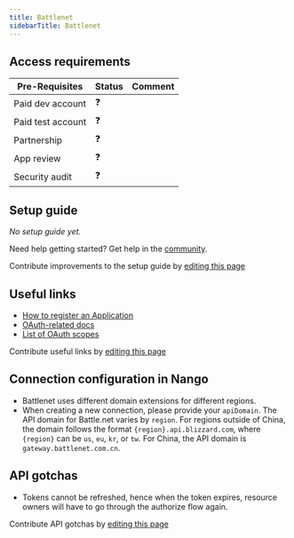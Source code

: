 ```yaml
---
title: Battlenet
sidebarTitle: Battlenet
---
```



<Overview />
<PreBuiltTooling />
<PreBuiltUseCases />

## Access requirements
| Pre-Requisites | Status | Comment|
| - | - | - |
| Paid dev account | ❓ |  |
| Paid test account | ❓ |  |
| Partnership | ❓ | |
| App review | ❓ |  |
| Security audit | ❓ | |


## Setup guide

_No setup guide yet._

<Tip>Need help getting started? Get help in the [community](https://nango.dev/slack).</Tip>

<Note>Contribute improvements to the setup guide by [editing this page](https://github.com/nangohq/nango/tree/master/docs/integrations/all/battlenet.mdx)</Note>


## Useful links

-   [How to register an Application](https://develop.battle.net/documentation/guides/getting-started)
-   [OAuth-related docs](https://develop.battle.net/documentation/guides/using-oauth)
-   [List of OAuth scopes](https://develop.battle.net/documentation/guides/using-oauth#:~:text=Scopes%20and%20OAuth%20enabled%20APIs)

<Note>Contribute useful links by [editing this page](https://github.com/nangohq/nango/tree/master/docs/integrations/all/battlenet.mdx)</Note>

## Connection configuration in Nango

- Battlenet uses different domain extensions for different regions.
- When creating a new connection, please provide your `apiDomain`. The API domain for Battle.net varies by `region`. For regions outside of China, the domain follows the format `{region}.api.blizzard.com`, where `{region}` can be `us`, `eu`, `kr`, or `tw`. For China, the API domain is `gateway.battlenet.com.cn`.
## API gotchas

-   Tokens cannot be refreshed, hence when the token expires, resource owners will have to go through the authorize flow again.

<Note>Contribute API gotchas by [editing this page](https://github.com/nangohq/nango/tree/master/docs/integrations/all/battlenet.mdx)</Note>
